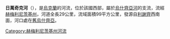 {{unreferenced|time=2015-09-15T02:13:24+00:00}}
'''日萬奇克河'''（{{lang-uk|Жванчик}}），是[[烏克蘭|烏克蘭]]的河流，位於該國西部，屬於[[烏什齊亞河|烏什齊亞河]]的支流，流經[[赫梅利尼茨基州|赫梅利尼茨基州]]，河道全長29公里，流域面積99平方公里，發源自[[利謝齊_(杜納伊夫齊區)|利謝齊]]西南面，河口處在[[舊烏什齊亞|舊烏什齊亞]]。

{{DEFAULTSORT:Жванчик (притока Ушиці)}}
[[Category:赫梅利尼茨基州河流|Category:赫梅利尼茨基州河流]]


{{Ukraine-river-stub}}